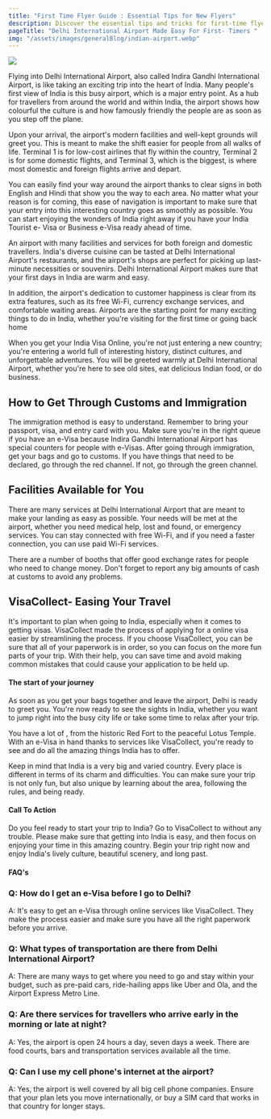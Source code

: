 ```yaml
---
title: "First Time Flyer Guide : Essential Tips for New Flyers"
description: Discover the essential tips and tricks for first-time flyers in our comprehensive guide from Visa Collect. We've got everything you need to know.
pageTitle: "Delhi International Airport Made Easy For First- Timers "
img: "/assets/images/generalBlog/indian-airport.webp"
---
```


<BlogContentHero className="mt-0">
    <img src="/assets/images/generalBlog/indian-airport.webp" />
</BlogContentHero>

Flying into Delhi International Airport, also called Indira Gandhi International Airport, is like taking an exciting trip into the heart of India. Many people's first view of India is this busy airport, which is a major entry point. As a hub for travellers from around the world and within India, the airport shows how colourful the culture is and how famously friendly the people are as soon as you step off the plane.

Upon your arrival, the airport's modern facilities and well-kept grounds will greet you. This is meant to make the shift easier for people from all walks of life. Terminal 1 is for low-cost airlines that fly within the country, Terminal 2 is for some domestic flights, and Terminal 3, which is the biggest, is where most domestic and foreign flights arrive and depart.

You can easily find your way around the airport thanks to clear signs in both English and Hindi that show you the way to each area. No matter what your reason is for coming, this ease of navigation is important to make sure that your entry into this interesting country goes as smoothly as possible. You can start enjoying the wonders of India right away if you have your India Tourist e- Visa or Business e-Visa ready ahead of time.

An airport with many facilities and services for both foreign and domestic travellers. India's diverse cuisine can be tasted at Delhi International Airport's restaurants, and the airport's shops are perfect for picking up last-minute necessities or souvenirs. Delhi International Airport makes sure that your first days in India are warm and easy.

In addition, the airport's dedication to customer happiness is clear from its extra features, such as its free Wi-Fi, currency exchange services, and comfortable waiting areas. Airports are the starting point for many exciting things to do in India, whether you're visiting for the first time or going back home

When you get your India Visa Online, you're not just entering a new country; you're entering a world full of interesting history, distinct cultures, and unforgettable adventures. You will be greeted warmly at Delhi International Airport, whether you're here to see old sites, eat delicious Indian food, or do business.

## How to Get Through Customs and Immigration

The immigration method is easy to understand. Remember to bring your passport, visa, and entry card with you. Make sure you're in the right queue if you have an e-Visa because Indira Gandhi International Airport has special counters for people with e-Visas. After going through immigration, get your bags and go to customs. If you have things that need to be declared, go through the red channel. If not, go through the green channel.

## Facilities Available for You

There are many services at Delhi International Airport that are meant to make your landing as easy as possible. Your needs will be met at the airport, whether you need medical help, lost and found, or emergency services. You can stay connected with free Wi-Fi, and if you need a faster connection, you can use paid Wi-Fi services.

There are a number of booths that offer good exchange rates for people who need to change money. Don't forget to report any big amounts of cash at customs to avoid any problems.

## VisaCollect- Easing Your Travel

It's important to plan when going to India, especially when it comes to getting visas. VisaCollect made the process of applying for a online visa easier by streamlining the process. If you choose VisaCollect, you can be sure that all of your paperwork is in order, so you can focus on the more fun parts of your trip. With their help, you can save time and avoid making common mistakes that could cause your application to be held up.

#### The start of your journey

As soon as you get your bags together and leave the airport, Delhi is ready to greet you. You're now ready to see the sights in India, whether you want to jump right into the busy city life or take some time to relax after your trip.

You have a lot of <LinkText text="top things to do in India" href="/in/blog/top-things-to-do-in-india-for-fun/"/> , from the historic Red Fort to the peaceful Lotus Temple. With an e-Visa in hand thanks to services like VisaCollect, you're ready to see and do all the amazing things India has to offer.

Keep in mind that India is a very big and varied country. Every place is different in terms of its charm and difficulties. You can make sure your trip is not only fun, but also unique by learning about the area, following the rules, and being ready.

#### Call To Action

Do you feel ready to start your trip to India? Go to VisaCollect to <LinkText text="apply for a visa" href="/"/> without any trouble. Please make sure that getting into India is easy, and then focus on enjoying your time in this amazing country. Begin your trip right now and enjoy India's lively culture, beautiful scenery, and long past.

#### FAQ's

### Q: How do I get an e-Visa before I go to Delhi?

A: It's easy to get an e-Visa through online services like VisaCollect. They make the process easier and make sure you have all the right paperwork before you arrive.

### Q: What types of transportation are there from Delhi International Airport?

A: There are many ways to get where you need to go and stay within your budget, such as pre-paid cars, ride-hailing apps like Uber and Ola, and the Airport Express Metro Line.

### Q: Are there services for travellers who arrive early in the morning or late at night?

A: Yes, the airport is open 24 hours a day, seven days a week. There are food courts, bars and transportation services available all the time.

### Q: Can I use my cell phone's internet at the airport?

A: Yes, the airport is well covered by all big cell phone companies. Ensure that your plan lets you move internationally, or buy a SIM card that works in that country for longer stays.
